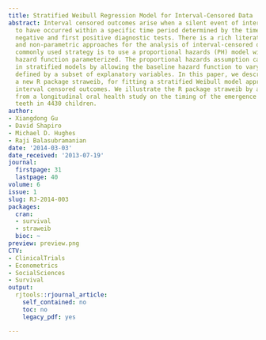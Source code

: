 ```yaml
---
title: Stratified Weibull Regression Model for Interval-Censored Data
abstract: Interval censored outcomes arise when a silent event of interest is known
  to have occurred within a specific time period determined by the times of the last
  negative and first positive diagnostic tests. There is a rich literature on parametric
  and non-parametric approaches for the analysis of interval-censored outcomes. A
  commonly used strategy is to use a proportional hazards (PH) model with the baseline
  hazard function parameterized. The proportional hazards assumption can be relaxed
  in stratified models by allowing the baseline hazard function to vary across strata
  defined by a subset of explanatory variables. In this paper, we describe and implement
  a new R package straweib, for fitting a stratified Weibull model appropriate for
  interval censored outcomes. We illustrate the R package straweib by analyzing data
  from a longitudinal oral health study on the timing of the emergence of permanent
  teeth in 4430 children.
author:
- Xiangdong Gu
- David Shapiro
- Michael D. Hughes
- Raji Balasubramanian
date: '2014-03-03'
date_received: '2013-07-19'
journal:
  firstpage: 31
  lastpage: 40
volume: 6
issue: 1
slug: RJ-2014-003
packages:
  cran:
  - survival
  - straweib
  bioc: ~
preview: preview.png
CTV:
- ClinicalTrials
- Econometrics
- SocialSciences
- Survival
output:
  rjtools::rjournal_article:
    self_contained: no
    toc: no
    legacy_pdf: yes

---
```

